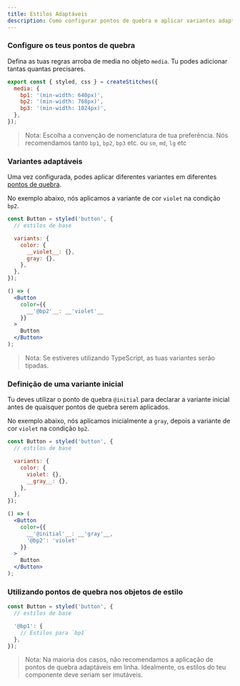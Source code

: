 ```yaml
---
title: Estilos Adaptáveis
description: Como configurar pontos de quebra e aplicar variantes adaptáveis.
---
```


### Configure os teus pontos de quebra

Defina as tuas regras arroba de media no objeto `media`. Tu podes adicionar tantas quantas precisares.

```jsx line=2-6
export const { styled, css } = createStitches({
  media: {
    bp1: '(min-width: 640px)',
    bp2: '(min-width: 768px)',
    bp3: '(min-width: 1024px)',
  },
});
```

> Nota: Escolha a convenção de nomenclatura de tua preferência. Nós recomendamos tanto <Code>bp1</Code>, <Code>bp2</Code>, <Code>bp3</Code> etc. ou <Code>sm</Code>, <Code>md</Code>, <Code>lg</Code> etc

### Variantes adaptáveis

Uma vez configurada, podes aplicar diferentes variantes em diferentes [pontos de quebra](/docs/breakpoints).

No exemplo abaixo, nós aplicamos a variante de cor `violet` na condição `bp2`.

```jsx line=4-9,12-16
const Button = styled('button', {
  // estilos de base

  variants: {
    color: {
      __violet__: {},
      gray: {},
    },
  },
});

() => (
  <Button
    color={{
      __'@bp2'__: __'violet'__
    }}
  >
    Button
  </Button>
);
```

> Nota: Se estiveres utilizando TypeScript, as tuas variantes serão tipadas.

### Definição de uma variante inicial

Tu deves utilizar o ponto de quebra <Code>@initial</Code> para declarar a variante inicial antes de quaisquer pontos de quebra serem aplicados.

No exemplo abaixo, nós aplicamos inicialmente a `gray`, depois a variante de cor `violet` na condição `bp2`.

```jsx line=4-9,12-16
const Button = styled('button', {
  // estilos de base

  variants: {
    color: {
      violet: {},
      __gray__: {},
    },
  },
});

() => (
  <Button
    color={{
      __'@initial'__: __'gray'__,
      '@bp2': 'violet'
    }}
  >
    Button
  </Button>
);
```

### Utilizando pontos de quebra nos objetos de estilo

```jsx line=4-6
const Button = styled('button', {
  // estilos de base

  '@bp1': {
    // Estilos para `bp1`
  },
});
```

> Nota: Na maioria dos casos, não recomendamos a aplicação de pontos de quebra adaptáveis em linha. Idealmente, os estilos do teu componente deve seriam ser imutáveis.
